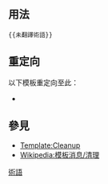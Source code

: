 <includeonly><!-- 在這裡加入模板的保護標識 --></includeonly><noinclude>{{template doc page viewed directly}}</noinclude>
<!-- 在本行下編輯模板說明 -->

== 用法 ==
<code><nowiki>{{未翻譯術語}}</nowiki></code>

== 重定向 ==
以下模板重定向至此：
*{{tl|Untranslated-jargon}}

== 參見 ==
* [[Template:Cleanup]]
* [[Wikipedia:模板消息/清理]]
<includeonly>
<!-- 本行下加入模板的分類 -->
[[Category:翻譯模板|術語]]
</includeonly>